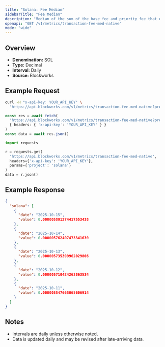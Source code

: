 ```yaml
---
title: "Solana: Fee Median"
sidebarTitle: "Fee Median"
description: "Median of the sum of the base fee and priority fee that day"
openapi: "GET /v1/metrics/transaction-fee-med-native"
mode: "wide"
---
```


## Overview

- **Denomination:** SOL
- **Type:** Decimal
- **Interval:** Daily
- **Source:** Blockworks

## Example Request

<CodeGroup>

```bash cURL
curl -H "x-api-key: YOUR_API_KEY" \
  "https://api.blockworks.com/v1/metrics/transaction-fee-med-native?project=solana"
```

```typescript TypeScript
const res = await fetch(
  'https://api.blockworks.com/v1/metrics/transaction-fee-med-native?project=solana',
  { headers: { 'x-api-key': 'YOUR_API_KEY' } }
)
const data = await res.json()
```

```python Python
import requests

r = requests.get(
  'https://api.blockworks.com/v1/metrics/transaction-fee-med-native',
  headers={'x-api-key': 'YOUR_API_KEY'},
  params={'project': 'solana'}
)
data = r.json()
```

</CodeGroup>

## Example Response

```json
{
  "solana": [
    {
      "date": "2025-10-15",
      "value": 0.000005801274417553438
    },
    {
      "date": "2025-10-14",
      "value": 0.000005762407473341639
    },
    {
      "date": "2025-10-13",
      "value": 0.000005735399962029806
    },
    {
      "date": "2025-10-12",
      "value": 0.000005710424263863534
    },
    {
      "date": "2025-10-11",
      "value": 0.000005547665065606914
    }
  ]
}
```

## Notes
- Intervals are daily unless otherwise noted.
- Data is updated daily and may be revised after late-arriving data.